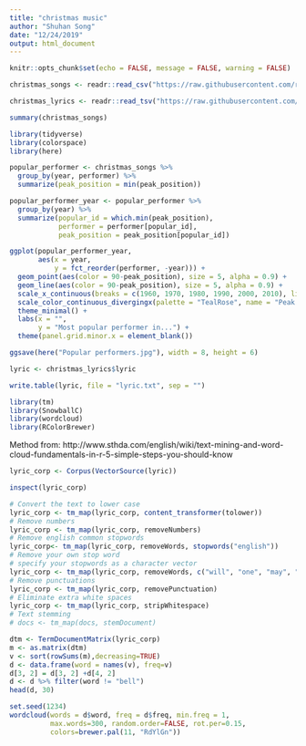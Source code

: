 ```yaml
---
title: "christmas music"
author: "Shuhan Song"
date: "12/24/2019"
output: html_document
---
```


```r
knitr::opts_chunk$set(echo = FALSE, message = FALSE, warning = FALSE)
```

```r
christmas_songs <- readr::read_csv("https://raw.githubusercontent.com/rfordatascience/tidytuesday/master/data/2019/2019-12-24/christmas_songs.csv")

christmas_lyrics <- readr::read_tsv("https://raw.githubusercontent.com/rfordatascience/tidytuesday/master/data/2019/2019-12-24/christmas_lyrics.tsv")

summary(christmas_songs)
```

```r
library(tidyverse)
library(colorspace)
library(here)
```

```r
popular_performer <- christmas_songs %>% 
  group_by(year, performer) %>% 
  summarize(peak_position = min(peak_position))

popular_performer_year <- popular_performer %>% 
  group_by(year) %>% 
  summarize(popular_id = which.min(peak_position),
            performer = performer[popular_id],
            peak_position = peak_position[popular_id])

ggplot(popular_performer_year,
       aes(x = year, 
           y = fct_reorder(performer, -year))) +
  geom_point(aes(color = 90-peak_position), size = 5, alpha = 0.9) +
  geom_line(aes(color = 90-peak_position), size = 5, alpha = 0.9) +
  scale_x_continuous(breaks = c(1960, 1970, 1980, 1990, 2000, 2010), limits = c(1958, 2017)) +
  scale_color_continuous_divergingx(palette = "TealRose", name = "Peak position", labels = c("90", "70", "50", "30", "10")) +
  theme_minimal() +
  labs(x = "", 
       y = "Most popular performer in...") +
  theme(panel.grid.minor.x = element_blank())

ggsave(here("Popular performers.jpg"), width = 8, height = 6)
```

```r
lyric <- christmas_lyrics$lyric

write.table(lyric, file = "lyric.txt", sep = "")
```

```r
library(tm)
library(SnowballC)
library(wordcloud)
library(RColorBrewer)
```

Method from: http://www.sthda.com/english/wiki/text-mining-and-word-cloud-fundamentals-in-r-5-simple-steps-you-should-know

```r
lyric_corp <- Corpus(VectorSource(lyric))

inspect(lyric_corp)
```

```r
# Convert the text to lower case
lyric_corp <- tm_map(lyric_corp, content_transformer(tolower))
# Remove numbers
lyric_corp <- tm_map(lyric_corp, removeNumbers)
# Remove english common stopwords
lyric_corp<- tm_map(lyric_corp, removeWords, stopwords("english"))
# Remove your own stop word
# specify your stopwords as a character vector
lyric_corp <- tm_map(lyric_corp, removeWords, c("will", "one", "may", "can")) 
# Remove punctuations
lyric_corp <- tm_map(lyric_corp, removePunctuation)
# Eliminate extra white spaces
lyric_corp <- tm_map(lyric_corp, stripWhitespace)
# Text stemming
# docs <- tm_map(docs, stemDocument)
```

```r
dtm <- TermDocumentMatrix(lyric_corp)
m <- as.matrix(dtm)
v <- sort(rowSums(m),decreasing=TRUE)
d <- data.frame(word = names(v), freq=v)
d[3, 2] = d[3, 2] +d[4, 2]
d <- d %>% filter(word != "bell")
head(d, 30)
```
```r
set.seed(1234)
wordcloud(words = d$word, freq = d$freq, min.freq = 1,
          max.words=300, random.order=FALSE, rot.per=0.15, 
          colors=brewer.pal(11, "RdYlGn"))

```

